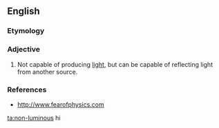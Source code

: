 ==English==

===Etymology===
{{prefix|non|luminous|lang=en}}

===Adjective===
{{en-adj}}

# Not capable of producing [[light]], but can be capable of reflecting light from another source.

===References===
* http://www.fearofphysics.com

[[ta:non-luminous]]
hi